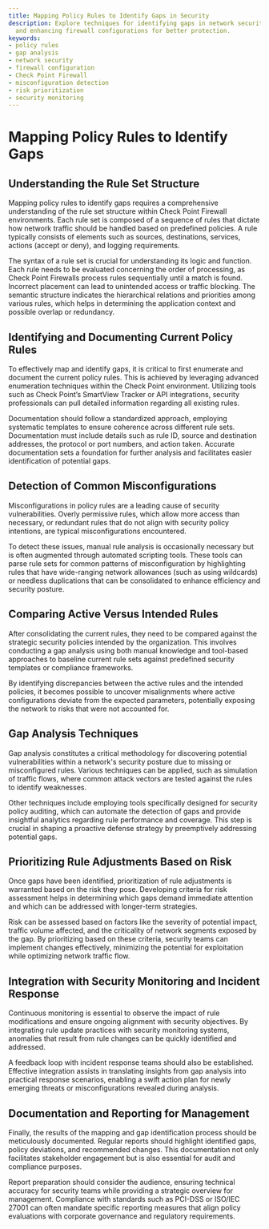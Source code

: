```yaml
---
title: Mapping Policy Rules to Identify Gaps in Security
description: Explore techniques for identifying gaps in network security policy rules
  and enhancing firewall configurations for better protection.
keywords:
- policy rules
- gap analysis
- network security
- firewall configuration
- Check Point Firewall
- misconfiguration detection
- risk prioritization
- security monitoring
---
```


# Mapping Policy Rules to Identify Gaps

## Understanding the Rule Set Structure

Mapping policy rules to identify gaps requires a comprehensive understanding of the rule set structure within Check Point Firewall environments. Each rule set is composed of a sequence of rules that dictate how network traffic should be handled based on predefined policies. A rule typically consists of elements such as sources, destinations, services, actions (accept or deny), and logging requirements. 

The syntax of a rule set is crucial for understanding its logic and function. Each rule needs to be evaluated concerning the order of processing, as Check Point Firewalls process rules sequentially until a match is found. Incorrect placement can lead to unintended access or traffic blocking. The semantic structure indicates the hierarchical relations and priorities among various rules, which helps in determining the application context and possible overlap or redundancy.

## Identifying and Documenting Current Policy Rules

To effectively map and identify gaps, it is critical to first enumerate and document the current policy rules. This is achieved by leveraging advanced enumeration techniques within the Check Point environment. Utilizing tools such as Check Point’s SmartView Tracker or API integrations, security professionals can pull detailed information regarding all existing rules. 

Documentation should follow a standardized approach, employing systematic templates to ensure coherence across different rule sets. Documentation must include details such as rule ID, source and destination addresses, the protocol or port numbers, and action taken. Accurate documentation sets a foundation for further analysis and facilitates easier identification of potential gaps.

## Detection of Common Misconfigurations

Misconfigurations in policy rules are a leading cause of security vulnerabilities. Overly permissive rules, which allow more access than necessary, or redundant rules that do not align with security policy intentions, are typical misconfigurations encountered. 

To detect these issues, manual rule analysis is occasionally necessary but is often augmented through automated scripting tools. These tools can parse rule sets for common patterns of misconfiguration by highlighting rules that have wide-ranging network allowances (such as using wildcards) or needless duplications that can be consolidated to enhance efficiency and security posture.

## Comparing Active Versus Intended Rules

After consolidating the current rules, they need to be compared against the strategic security policies intended by the organization. This involves conducting a gap analysis using both manual knowledge and tool-based approaches to baseline current rule sets against predefined security templates or compliance frameworks. 

By identifying discrepancies between the active rules and the intended policies, it becomes possible to uncover misalignments where active configurations deviate from the expected parameters, potentially exposing the network to risks that were not accounted for.

## Gap Analysis Techniques

Gap analysis constitutes a critical methodology for discovering potential vulnerabilities within a network's security posture due to missing or misconfigured rules. Various techniques can be applied, such as simulation of traffic flows, where common attack vectors are tested against the rules to identify weaknesses. 

Other techniques include employing tools specifically designed for security policy auditing, which can automate the detection of gaps and provide insightful analytics regarding rule performance and coverage. This step is crucial in shaping a proactive defense strategy by preemptively addressing potential gaps.

## Prioritizing Rule Adjustments Based on Risk

Once gaps have been identified, prioritization of rule adjustments is warranted based on the risk they pose. Developing criteria for risk assessment helps in determining which gaps demand immediate attention and which can be addressed with longer-term strategies.

Risk can be assessed based on factors like the severity of potential impact, traffic volume affected, and the criticality of network segments exposed by the gap. By prioritizing based on these criteria, security teams can implement changes effectively, minimizing the potential for exploitation while optimizing network traffic flow.

## Integration with Security Monitoring and Incident Response

Continuous monitoring is essential to observe the impact of rule modifications and ensure ongoing alignment with security objectives. By integrating rule update practices with security monitoring systems, anomalies that result from rule changes can be quickly identified and addressed.

A feedback loop with incident response teams should also be established. Effective integration assists in translating insights from gap analysis into practical response scenarios, enabling a swift action plan for newly emerging threats or misconfigurations revealed during analysis.

## Documentation and Reporting for Management

Finally, the results of the mapping and gap identification process should be meticulously documented. Regular reports should highlight identified gaps, policy deviations, and recommended changes. This documentation not only facilitates stakeholder engagement but is also essential for audit and compliance purposes.

Report preparation should consider the audience, ensuring technical accuracy for security teams while providing a strategic overview for management. Compliance with standards such as PCI-DSS or ISO/IEC 27001 can often mandate specific reporting measures that align policy evaluations with corporate governance and regulatory requirements.
